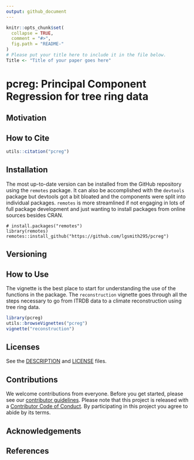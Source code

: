 ```yaml
---
output: github_document
---
```


<!-- README.md is generated from README.Rmd. Please edit that file -->

```r
knitr::opts_chunk$set(
  collapse = TRUE,
  comment = "#>",
  fig.path = "README-"
)
# Please put your title here to include it in the file below.
Title <- "Title of your paper goes here"
```

# pcreg: Principal Component Regression for tree ring data

## Motivation

## How to Cite

```r
utils::citation("pcreg")
```

## Installation

The most up-to-date version can be installed from the GitHub repository using the `remotes` package. It can also be accomplished with the `devtools` package but devtools got a bit bloated and the components were split into individual packages. `remotes` is more streamlined if not engaging in lots of full package development and just wanting to install packages from online sources besides CRAN.

```
# install.packages("remotes")
library(remotes)
remotes::install_github("https://github.com/lgsmith295/pcreg")
```

## Versioning

## How to Use

The vignette is the best place to start for understanding the use of the functions in the package. The `reconstruction` vignette goes through all the steps necessary to go from ITRDB data to a climate reconstruction using tree ring data.

```r
library(pcreg)
utils::browseVignettes("pcreg")
vignette("reconstruction")
```

## Licenses

See the [DESCRIPTION](DESCRIPTION) and [LICENSE](LICENSE) files.

## Contributions

We welcome contributions from everyone. Before you get started, please see our [contributor guidelines](CONTRIBUTING.md). Please note that this project is released with a [Contributor Code of Conduct](CONDUCT.md). By participating in this project you agree to abide by its terms.

## Acknowledgements

## References


